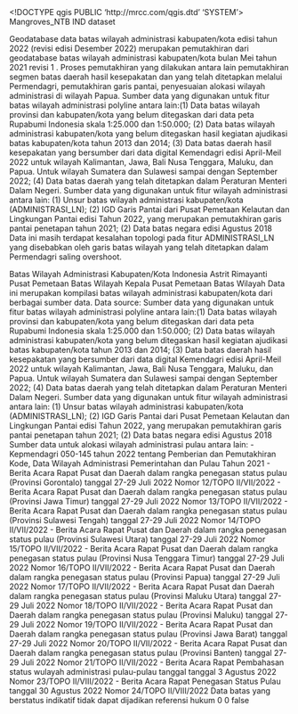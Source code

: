 <!DOCTYPE qgis PUBLIC 'http://mrcc.com/qgis.dtd' 'SYSTEM'>
<qgis version="3.32.2-Lima">
  <identifier>Mangroves_NTB</identifier>
  <parentidentifier></parentidentifier>
  <language>IND</language>
  <type>dataset</type>
  <title>Mangroves_NTB</title>
  <abstract>Geodatabase data batas wilayah administrasi kabupaten/kota edisi tahun 2022 (revisi edisi Desember 2022) merupakan pemutakhiran dari geodatabase batas wilayah administrasi kabupaten/kota bulan Mei tahun 2021 revisi 1 . Proses pemutakhiran yang dilakukan antara lain pemutakhiran segmen batas daerah hasil kesepakatan dan yang telah ditetapkan melalui Permendagri, pemutakhiran garis pantai, penyesuaian alokasi wilayah administrasi di wilayah Papua. 
Sumber data yang digunakan untuk fitur batas wilayah administrasi polyline antara lain:(1) Data batas wilayah provinsi dan kabupaten/kota yang belum ditegaskan dari data peta Rupabumi Indonesia skala 1:25.000 dan 1:50.000; (2) Data batas wilayah administrasi kabupaten/kota yang belum ditegaskan hasil kegiatan ajudikasi batas kabupaten/kota tahun 2013 dan 2014; (3) Data batas daerah hasil kesepakatan yang bersumber dari data digital Kemendagri edisi April-Meil 2022 untuk wilayah Kalimantan, Jawa, Bali Nusa Tenggara, Maluku, dan Papua. Untuk wilayah Sumatera dan Sulawesi sampai dengan September 2022; (4) Data batas daerah yang telah ditetapkan dalam Peraturan Menteri Dalam Negeri. 
Sumber data yang digunakan untuk fitur wilayah administrasi antara lain: (1) Unsur batas wilayah administrasi kabupaten/kota (ADMINISTRASI_LN); (2) IGD Garis Pantai dari Pusat Pemetaan Kelautan dan Lingkungan Pantai edisi Tahun 2022, yang merupakan pemutakhiran garis pantai penetapan tahun 2021; (2) Data batas negara edisi Agustus 2018
Data ini masih terdapat kesalahan topologi pada fitur ADMINISTRASI_LN yang disebabkan oleh garis batas wilayah yang telah ditetapkan dalam Permendagri saling overshoot.

</abstract>
  <keywords vocabulary="Search keys">
    <keyword>Batas Wilayah Administrasi Kabupaten/Kota Indonesia</keyword>
  </keywords>
  <contact>
    <name>Astrit Rimayanti</name>
    <organization>Pusat Pemetaan Batas Wilayah</organization>
    <position>Kepala Pusat Pemetaan Batas Wilayah</position>
    <voice></voice>
    <fax></fax>
    <email></email>
    <role></role>
  </contact>
  <links/>
  <history>Data ini merupakan kompilasi batas wilayah administrasi kabupaten/kota dari berbagai sumber data.</history>
  <history>Data source: Sumber data yang digunakan untuk fitur batas wilayah administrasi polyline antara lain:(1) Data batas wilayah provinsi dan kabupaten/kota yang belum ditegaskan dari data peta Rupabumi Indonesia skala 1:25.000 dan 1:50.000; (2) Data batas wilayah administrasi kabupaten/kota yang belum ditegaskan hasil kegiatan ajudikasi batas kabupaten/kota tahun 2013 dan 2014; (3) Data batas daerah hasil kesepakatan yang bersumber dari data digital Kemendagri edisi April-Meil 2022 untuk wilayah Kalimantan, Jawa, Bali Nusa Tenggara, Maluku, dan Papua. Untuk wilayah Sumatera dan Sulawesi sampai dengan September 2022; (4) Data batas daerah yang telah ditetapkan dalam Peraturan Menteri Dalam Negeri. Sumber data yang digunakan untuk fitur wilayah administrasi antara lain: (1) Unsur batas wilayah administrasi kabupaten/kota (ADMINISTRASI_LN); (2) IGD Garis Pantai dari Pusat Pemetaan Kelautan dan Lingkungan Pantai edisi Tahun 2022, yang merupakan pemutakhiran garis pantai penetapan tahun 2021; (2) Data batas negara edisi Agustus 2018 Sumber data untuk alokasi wilayah administrasi pulau antara lain: - Kepmendagri 050-145 tahun 2022 tentang Pemberian dan Pemutakhiran Kode, Data Wilayah Administrasi Pemerintahan dan Pulau Tahun 2021 - Berita Acara Rapat Pusat dan Daerah dalam rangka penegasan status pulau (Provinsi Gorontalo) tanggal 27-29 Juli 2022 Nomor 12/TOPO II/VII/2022 - Berita Acara Rapat Pusat dan Daerah dalam rangka penegasan status pulau (Provinsi Jawa Timur) tanggal 27-29 Juli 2022 Nomor 13/TOPO II/VII/2022 - Berita Acara Rapat Pusat dan Daerah dalam rangka penegasan status pulau (Provinsi Sulawesi Tengah) tanggal 27-29 Juli 2022 Nomor 14/TOPO II/VII/2022 - Berita Acara Rapat Pusat dan Daerah dalam rangka penegasan status pulau (Provinsi Sulawesi Utara) tanggal 27-29 Juli 2022 Nomor 15/TOPO II/VII/2022 - Berita Acara Rapat Pusat dan Daerah dalam rangka penegasan status pulau (Provinsi Nusa Tenggara Timur) tanggal 27-29 Juli 2022 Nomor 16/TOPO II/VII/2022 - Berita Acara Rapat Pusat dan Daerah dalam rangka penegasan status pulau (Provinsi Papua) tanggal 27-29 Juli 2022 Nomor 17/TOPO II/VII/2022 - Berita Acara Rapat Pusat dan Daerah dalam rangka penegasan status pulau (Provinsi Maluku Utara) tanggal 27-29 Juli 2022 Nomor 18/TOPO II/VII/2022 - Berita Acara Rapat Pusat dan Daerah dalam rangka penegasan status pulau (Provinsi Maluku) tanggal 27-29 Juli 2022 Nomor 19/TOPO II/VII/2022 - Berita Acara Rapat Pusat dan Daerah dalam rangka penegasan status pulau (Provinsi Jawa Barat) tanggal 27-29 Juli 2022 Nomor 20/TOPO II/VII/2022 - Berita Acara Rapat Pusat dan Daerah dalam rangka penegasan status pulau (Provinsi Banten) tanggal 27-29 Juli 2022 Nomor 21/TOPO II/VII/2022 - Berita Acara Rapat Pembahasan status wulayah administrasi pulau-pulau tanggal tanggal 3 Agustus 2022 Nomor 23/TOPO II/VIII/2022 - Berita Acara Rapat Penegasan Status Pulau tanggal 30 Agustus 2022 Nomor 24/TOPO II/VIII/2022</history>
  <dates>
    <date type="Revised" value="2023-03-09T00:00:00"/>
  </dates>
  <fees></fees>
  <constraints type="Limitations of use">Data batas yang berstatus indikatif tidak dapat dijadikan referensi hukum</constraints>
  <encoding></encoding>
  <crs>
    <spatialrefsys nativeFormat="Wkt">
      <wkt></wkt>
      <proj4></proj4>
      <srsid>0</srsid>
      <srid>0</srid>
      <authid></authid>
      <description></description>
      <projectionacronym></projectionacronym>
      <ellipsoidacronym></ellipsoidacronym>
      <geographicflag>false</geographicflag>
    </spatialrefsys>
  </crs>
  <extent>
    <spatial maxz="0" miny="-11.00761499999999948" minx="94.97191100000000574" minz="0" maxx="141.02004199999998946" maxy="6.07683199999999957" dimensions="2" crs="EPSG:4326"/>
  </extent>
</qgis>
